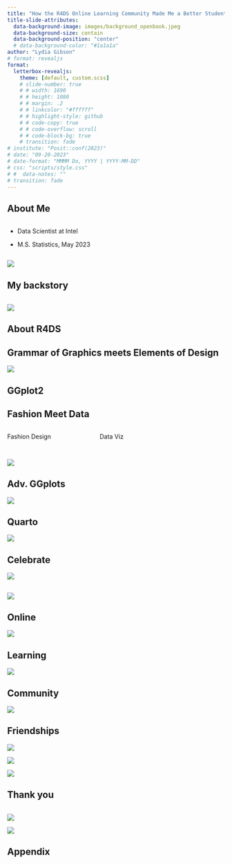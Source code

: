 ```yaml
---
title: "How the R4DS Online Learning Community Made Me a Better Student"
title-slide-attributes: 
  data-background-image: images/background_openbook.jpeg
  data-background-size: contain
  data-background-position: "center"
  # data-background-color: "#1a1a1a"
author: "Lydia Gibson"
# format: revealjs
format:
  letterbox-revealjs: 
    theme: [default, custom.scss]
    # slide-number: true
    # # width: 1690
    # # height: 1080
    # # margin: .2
    # # linkcolor: "#ffffff"
    # # highlight-style: github
    # # code-copy: true
    # # code-overflow: scroll
    # # code-block-bg: true
    # transition: fade
# institute: "Posit::conf(2023)"
# date: "09-20-2023"
# date-format: "MMMM Do, YYYY | YYYY-MM-DD"
# css: "scripts/style.css"
# #  data-notes: ""
# transition: fade
---
```




## About Me


::: columns
::: {.column width="45%"}
- Data Scientist at Intel

- M.S. Statistics, May 2023

:::
:::

![](images/lydia_hexwall.png){.image-right}








## My backstory

::: columns
::: {.column width="45%"}

:::
:::

![](images/lydia_wvc.png){.image-right}


## About R4DS

## Grammar of Graphics meets Elements of Design

![](images/sketch_ccc.png)


## GGplot2

## Fashion Meet Data

:::: {.columns}

::: {.column width="40%"}
Fashion Design
:::

::: {.column width="60%"}
Data Viz
:::

::::

##

![](images/tweet_ken.png){.image-right}

## Adv. GGplots

![](images/violin_box.png)

## Quarto

![](images/screenshot_blog.png)



## Celebrate

![](images/screenshot_wins_feedback.png) 



## 

![](images/journey.png)

## Online

![](images/picture_connectivity.jpeg)

## Learning

![](images/picture_lifelong.jpeg)

## Community

![](images/meme_ken.gif){.image-right}

## Friendships

![](images/lydia_conf_jon.jpeg)

![](images/lydia_conf_june.png)

![](images/lydia_conf_federica.png)


## Thank you

::: columns
::: {.column width="45%"}

:::
:::

![](images/lydia_gradcap.png){.image-right}

![](images/qr_linktree_lydia.png)


## Appendix